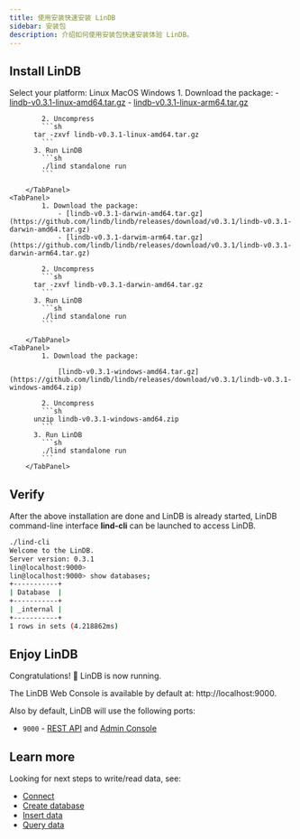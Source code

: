 ```yaml
---
title: 使用安装快速安装 LinDB 
sidebar: 安装包 
description: 介绍如何使用安装包快速安装体验 LinDB。
---
```


## Install LinDB

Select your platform:
<TabGroup>
	<TabList>
  	<Tab>Linux</Tab>
    <Tab>MacOS</Tab>
    <Tab>Windows</Tab>
  </TabList>
  <TabPanels>
    <TabPanel>
			1. Download the package:
				- [lindb-v0.3.1-linux-amd64.tar.gz](https://github.com/lindb/lindb/releases/download/v0.3.1/lindb-v0.3.1-linux-amd64.tar.gz)
				- [lindb-v0.3.1-linux-arm64.tar.gz](https://github.com/lindb/lindb/releases/download/v0.3.1/lindb-v0.3.1-linux-arm64.tar.gz)
			
			2. Uncompress
			```sh
		  tar -zxvf lindb-v0.3.1-linux-amd64.tar.gz
			```
		  3. Run LinDB
			```sh
			./lind standalone run
			```

		</TabPanel>
    <TabPanel>
			1. Download the package:
				- [lindb-v0.3.1-darwin-amd64.tar.gz](https://github.com/lindb/lindb/releases/download/v0.3.1/lindb-v0.3.1-darwin-amd64.tar.gz)
				- [lindb-v0.3.1-darwim-arm64.tar.gz](https://github.com/lindb/lindb/releases/download/v0.3.1/lindb-v0.3.1-darwin-arm64.tar.gz)
			
			2. Uncompress
			```sh
		  tar -zxvf lindb-v0.3.1-darwin-amd64.tar.gz
			```
		  3. Run LinDB
			```sh
			./lind standalone run
			```

		</TabPanel>
    <TabPanel>
			1. Download the package:

				[lindb-v0.3.1-windows-amd64.tar.gz](https://github.com/lindb/lindb/releases/download/v0.3.1/lindb-v0.3.1-windows-amd64.zip)
			
			2. Uncompress
			```sh
		  unzip lindb-v0.3.1-windows-amd64.zip
			```
		  3. Run LinDB
			```sh
			./lind standalone run
			```
		</TabPanel>
  </TabPanels>
</TabGroup>

## Verify
After the above installation are done and LinDB is already started, LinDB command-line interface **lind-cli** can be launched to access LinDB.

```bash
./lind-cli
Welcome to the LinDB.
Server version: 0.3.1
lin@localhost:9000>
lin@localhost:9000> show databases;
+-----------+
| Database  |
+-----------+
| _internal |
+-----------+
1 rows in sets (4.218862ms)
```

## Enjoy LinDB

Congratulations! 🎉 LinDB is now running.

The LinDB Web Console is available by default at: http://localhost:9000.

Also by default, LinDB will use the following ports:

- `9000` - [REST API](/docs/lindb/api/index) and [Admin Console](/docs/lindb/admin-console/index)

## Learn more

Looking for next steps to write/read data, see:

- [Connect](/docs/lindb/developer-guide/connect)
- [Create database](/docs/lindb/developer-guide/create-database)
- [Insert data](/docs/lindb/developer-guide/insert-data)
- [Query data](/docs/lindb/developer-guide/query-data)

